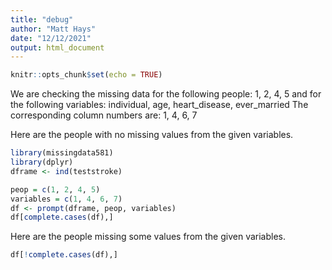 ```yaml
---
title: "debug"
author: "Matt Hays"
date: "12/12/2021"
output: html_document
---
```


```r
knitr::opts_chunk$set(echo = TRUE)
```
 
 
We are checking the missing data for the following people: 
1, 2, 4, 5
and for the following variables: 
individual, age, heart_disease, ever_married
The corresponding column numbers are: 
1, 4, 6, 7
 
 Here are the people with no missing values from the given variables.
```r
library(missingdata581)
library(dplyr)
dframe <- ind(teststroke)
```
 
```r
peop = c(1, 2, 4, 5)
variables = c(1, 4, 6, 7)
df <- prompt(dframe, peop, variables)
df[complete.cases(df),]
```
 
 
 
Here are the people missing some values from the given variables.
```r
df[!complete.cases(df),]
```
 
 
